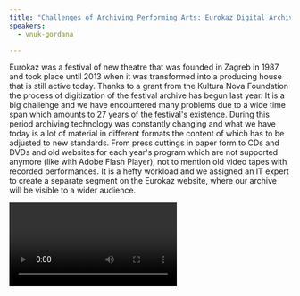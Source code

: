 ```yaml
---
title: "Challenges of Archiving Performing Arts: Eurokaz Digital Archive"
speakers:
  - vnuk-gordana

---
```

Eurokaz was a festival of new theatre that was founded in Zagreb in 1987 and took place until 2013 when it was transformed into a producing house that is still active today. Thanks to a grant from the Kultura Nova Foundation the process of digitization of the festival archive has begun last year. It is a big challenge and we have encountered many problems due to a wide time span which amounts to 27 years of the festival's existence. During this period archiving technology was constantly changing and what we have today is a lot of material in different formats the content of which has to be adjusted to new standards. From press cuttings in paper form to CDs and DVDs and old websites for each year's program which are not supported anymore (like with Adobe Flash Player), not to mention old video tapes with recorded performances. It is a hefty workload and we assigned an IT expert to create a separate segment on the Eurokaz website, where our archive will be visible to a wider audience.

<Video provider="youtube" id="LKRLZo7vC_M" />

<Speakers>
  <Speaker speaker="vnuk-gordana">

  </Speaker>
</Speakers>